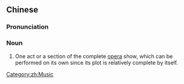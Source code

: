 {{also|折子戏}}
==Chinese==
{{zh-forms|s=折子戏|type=21}}
{{wikipedia|lang=zh}}

===Pronunciation===
{{zh-pron
|m=zhézixì
|cat=n
}}

===Noun===
{{zh-noun}}

# One act or a section of the complete [[opera]] show, which can be performed on its own since its plot is relatively complete by itself.

[[Category:zh:Music]]